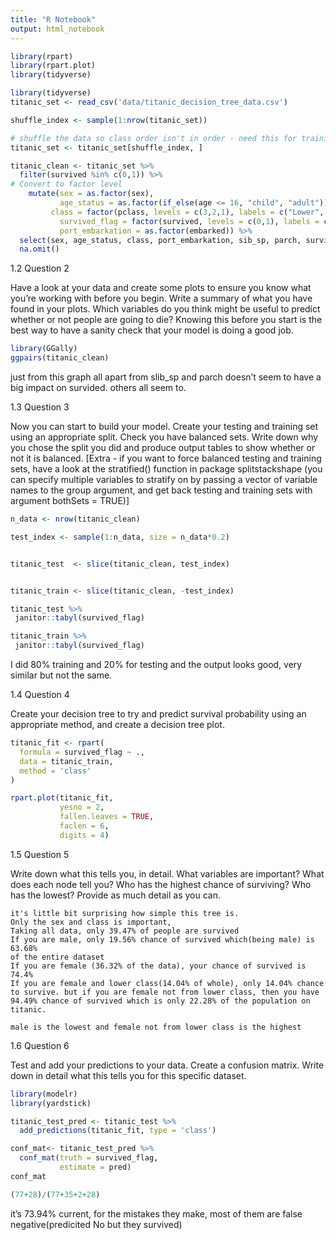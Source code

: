 ```yaml
---
title: "R Notebook"
output: html_notebook
---
```

```r
library(rpart)
library(rpart.plot)
library(tidyverse)

library(tidyverse)
titanic_set <- read_csv('data/titanic_decision_tree_data.csv')

shuffle_index <- sample(1:nrow(titanic_set))

# shuffle the data so class order isn't in order - need this for training/testing split later on 
titanic_set <- titanic_set[shuffle_index, ]
```
```r
titanic_clean <- titanic_set %>%
  filter(survived %in% c(0,1)) %>%
# Convert to factor level
    mutate(sex = as.factor(sex), 
           age_status = as.factor(if_else(age <= 16, "child", "adult")),
         class = factor(pclass, levels = c(3,2,1), labels = c("Lower", "Middle", "Upper")), 
           survived_flag = factor(survived, levels = c(0,1), labels = c("No", "Yes")), 
           port_embarkation = as.factor(embarked)) %>%
  select(sex, age_status, class, port_embarkation, sib_sp, parch, survived_flag) %>%
  na.omit()
```

1.2 Question 2

Have a look at your data and create some plots to ensure you know what you’re working with before you begin. Write a summary of what you have found in your plots. Which variables do you think might be useful to predict whether or not people are going to die? Knowing this before you start is the best way to have a sanity check that your model is doing a good job.
```r
library(GGally)
ggpairs(titanic_clean)
```
just from this graph all apart from slib_sp and parch doesn't seem to have a 
big impact on survided. others all seem to. 


1.3 Question 3

Now you can start to build your model. Create your testing and training set using an appropriate split. Check you have balanced sets. Write down why you chose the split you did and produce output tables to show whether or not it is balanced. 
[Extra - if you want to force balanced testing and training sets, have a look at the stratified() function in package splitstackshape (you can specify multiple variables to stratify on by passing a vector of variable names to the group argument, and get back testing and training sets with argument bothSets = TRUE)]
```r
n_data <- nrow(titanic_clean)

test_index <- sample(1:n_data, size = n_data*0.2)


titanic_test  <- slice(titanic_clean, test_index)


titanic_train <- slice(titanic_clean, -test_index)
```

```r
titanic_test %>%
 janitor::tabyl(survived_flag)

titanic_train %>%
 janitor::tabyl(survived_flag)
```
I did 80% training and 20% for testing and the output looks good, very similar but not the same. 


1.4 Question 4

Create your decision tree to try and predict survival probability using an appropriate method, and create a decision tree plot.
```r
titanic_fit <- rpart(
  formula = survived_flag ~ ., 
  data = titanic_train, 
  method = 'class'
)

rpart.plot(titanic_fit, 
           yesno = 2, 
           fallen.leaves = TRUE, 
           faclen = 6, 
           digits = 4)
```

1.5 Question 5

Write down what this tells you, in detail. What variables are important? What does each node tell you? Who has the highest chance of surviving? Who has the lowest? Provide as much detail as you can.

```
it's little bit surprising how simple this tree is. 
Only the sex and class is important, 
Taking all data, only 39.47% of people are survived
If you are male, only 19.56% chance of survived which(being male) is 63.68%
of the entire dataset 
If you are female (36.32% of the data), your chance of survived is 74.4%
If you are female and lower class(14.04% of whole), only 14.04% chance to survive. but if you are female not from lower class, then you have 94.49% chance of survived which is only 22.28% of the population on titanic. 

male is the lowest and female not from lower class is the highest 
```

1.6 Question 6


Test and add your predictions to your data. Create a confusion matrix. Write down in detail what this tells you for this specific dataset.

```r
library(modelr)
library(yardstick)
```

```r
titanic_test_pred <- titanic_test %>% 
  add_predictions(titanic_fit, type = 'class')
```

```r
conf_mat<- titanic_test_pred %>% 
  conf_mat(truth = survived_flag, 
           estimate = pred)
conf_mat
```
```r
(77+28)/(77+35+2+28)
```
it's 73.94% current, for the mistakes they make, most of them 
are false negative(predicited No but they survived)







